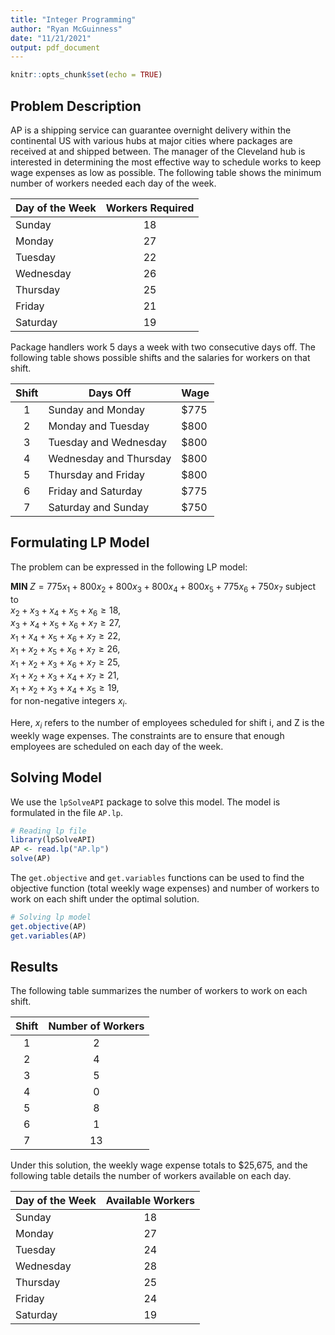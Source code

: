 ```yaml
---
title: "Integer Programming"
author: "Ryan McGuinness"
date: "11/21/2021"
output: pdf_document
---
```


```r
knitr::opts_chunk$set(echo = TRUE)
```

## Problem Description
AP is a shipping service can guarantee overnight delivery within the continental US with various hubs at major cities where packages are received at and shipped between. The manager of the Cleveland hub is interested in determining the most effective way to schedule works to keep wage expenses as low as possible. The following table shows the minimum number of workers needed each day of the week.

| Day of the Week | Workers Required |
|-----------------|:----------------:|
| Sunday          | 18               |
| Monday          | 27               |
| Tuesday         | 22               |
| Wednesday       | 26               |
| Thursday        | 25               |
| Friday          | 21               |
| Saturday        | 19               |

Package handlers work 5 days a week with two consecutive days off. The following table shows possible shifts and the salaries for workers on that shift.

| Shift | Days Off               | Wage |
|:-----:|------------------------|------|
| 1     | Sunday and Monday      | $775 |
| 2     | Monday and Tuesday     | $800 |
| 3     | Tuesday and Wednesday  | $800 |
| 4     | Wednesday and Thursday | $800 |
| 5     | Thursday and Friday    | $800 |
| 6     | Friday and Saturday    | $775 |
| 7     | Saturday and Sunday    | $750 |

## Formulating LP Model
The problem can be expressed in the following LP model:  

$\textbf{MIN } Z = 775x_1 + 800x_2 + 800x_3 + 800x_4 + 800x_5 + 775x_6 + 750x_7$ subject to  
$x_2 + x_3 + x_4 + x_5 + x_6 \geq 18$,  
$x_3 + x_4 + x_5 + x_6 + x_7 \geq 27$,  
$x_1 + x_4 + x_5 + x_6 + x_7 \geq 22$,  
$x_1 + x_2 + x_5 + x_6 + x_7 \geq 26$,  
$x_1 + x_2 + x_3 + x_6 + x_7 \geq 25$,  
$x_1 + x_2 + x_3 + x_4 + x_7 \geq 21$,  
$x_1 + x_2 + x_3 + x_4 + x_5 \geq 19$,  
for non-negative integers $x_i$.  

Here, $x_i$ refers to the number of employees scheduled for shift i, and Z is the weekly wage expenses. The constraints are to ensure that enough employees are scheduled on each day of the week.

## Solving Model
We use the `lpSolveAPI` package to solve this model. The model is formulated in the file `AP.lp`.  
```r
# Reading lp file
library(lpSolveAPI)
AP <- read.lp("AP.lp")
solve(AP)
```

The `get.objective` and `get.variables` functions can be used to find the objective function (total weekly wage expenses) and number of workers to work on each shift under the optimal solution.
```r
# Solving lp model
get.objective(AP)
get.variables(AP)
```

## Results
The following table summarizes the number of workers to work on each shift.

| Shift | Number of Workers |
|:-----:|:-----------------:|
| 1     | 2                 |
| 2     | 4                 |
| 3     | 5                 |
| 4     | 0                 |
| 5     | 8                 |
| 6     | 1                 |
| 7     | 13                |

Under this solution, the weekly wage expense totals to $25,675, and the following table details the number of workers available on each day.
\newpage

| Day of the Week  | Available Workers |
|------------------|:-----------------:|
| Sunday           | 18                |
| Monday           | 27                |
| Tuesday          | 24                |
| Wednesday        | 28                |
| Thursday         | 25                |
| Friday           | 24                |
| Saturday         | 19                |

